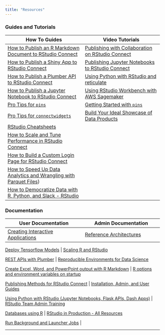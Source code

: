 ```yaml
---
title: "Resources"
---
```


::: {.content-block}

### Guides and Tutorials

How To Guides  | Video Tutorials
------------- | -------------
[How to Publish an R Markdown Document to RStudio Connect](https://docs.rstudio.com/how-to-guides/rsc/publish-rmd/)  |  [Publishing with Collaboration on RStudio Connect](https://docs.rstudio.com/tutorials/user/publishing-with-collaboration-on-rsc/)
[How to Publish a Shiny App to RStudio Connect](https://docs.rstudio.com/how-to-guides/rsc/publish-shinyapp/)  |  [Publishing Jupyter Notebooks to RStudio Connect](https://docs.rstudio.com/tutorials/user/publishing-jupyter-notebooks-to-rsc/)
[How to Publish a Plumber API to RStudio Connect](https://docs.rstudio.com/how-to-guides/rsc/publish-plumberapi/)  |  [Using Python with RStudio and reticulate](https://docs.rstudio.com/tutorials/user/using-python-with-rstudio-and-reticulate/)
[How to Publish a Jupyter Notebook to RStudio Connect](https://docs.rstudio.com/how-to-guides/rsc/publish-jupyter-notebook/)  | [Using RStudio Workbench with AWS Sagemaker](https://www.youtube.com/watch?v=fmgSVRWgXDg)
[Pro Tips for `pins`](https://docs.rstudio.com/how-to-guides/users/pro-tips/pins/)  | [Getting Started with `pins`](https://www.youtube.com/watch?v=3Yk6U_XqxNo)
[Pro Tips for `connectwidgets`](https://docs.rstudio.com/how-to-guides/users/pro-tips/widgets/)  |  [Build Your Ideal Showcase of Data Products](https://www.youtube.com/watch?v=GBNzhIkObyE&t=43s) |
[RStudio Cheatsheets](https://www.rstudio.com/resources/cheatsheets/)  |
[How to Scale and Tune Performance in RStudio Connect](https://support.rstudio.com/hc/en-us/articles/231874748-Scaling-and-Performance-Tuning-in-RStudio-Connect)  | 
[How to Build a Custom Login Page for RStudio Connect](https://appsilon.com/custom-login-page-for-rstudio-connect/) |
[How to Speed Up Data Analytics and Wrangling with Parquet Files](https://www.rstudio.com/blog/speed-up-data-analytics-with-parquet-files/))  |
[How to Democratize Data with R, Python, and Slack - RStudio](https://www.rstudio.com/blog/r-in-marketing-meetup/)  |



### Documentation

User Documentation  | Admin Documentation
------------- | -------------
[Creating Interactive Applications](https://solutions.rstudio.com/examples/apps-overview/)  | [Reference Architectures](https://solutions.rstudio.com/production/architectures/)

[Deploy Tensorflow Models](https://solutions.rstudio.com/examples/tensorflow-overview/)  | [Scaling R and RStudio](https://support.rstudio.com/hc/en-us/articles/236226087-Scaling-R-and-RStudio/)

[REST APIs with Plumber](https://solutions.rstudio.com/examples/rest-apis-overview/)  | [Reproducible Environments for Data Science](https://environments.rstudio.com/)

[Create Excel, Word, and PowerPoint output with R Markdown](https://solutions.rstudio.com/examples/reports-overview/)  | [R options and environment variables on startup](https://support.rstudio.com/hc/en-us/articles/360047157094-Managing-R-with-Rprofile-Renviron-Rprofile-site-Renviron-site-rsession-conf-and-repos-conf/)

[Publishing Methods for RStudio Connect](https://solutions.rstudio.com/deploy/methods/)  | [Installation, Admin, and User Guides](https://docs.rstudio.com/)

[Using Python with RStudio (Jupyter Notebooks, Flask APIs, Dash Apps)](https://solutions.rstudio.com/python/overview/)  | [RStudio Team Admin Training](https://team-admin.rstudio.com/overview/)

[Databases using R](https://db.rstudio.com/)  | [RStudio in Production - All Resources](https://solutions.rstudio.com/)

[Run Background and Launcher Jobs](https://solutions.rstudio.com/examples/jobs-overview/)  |



---

:::
